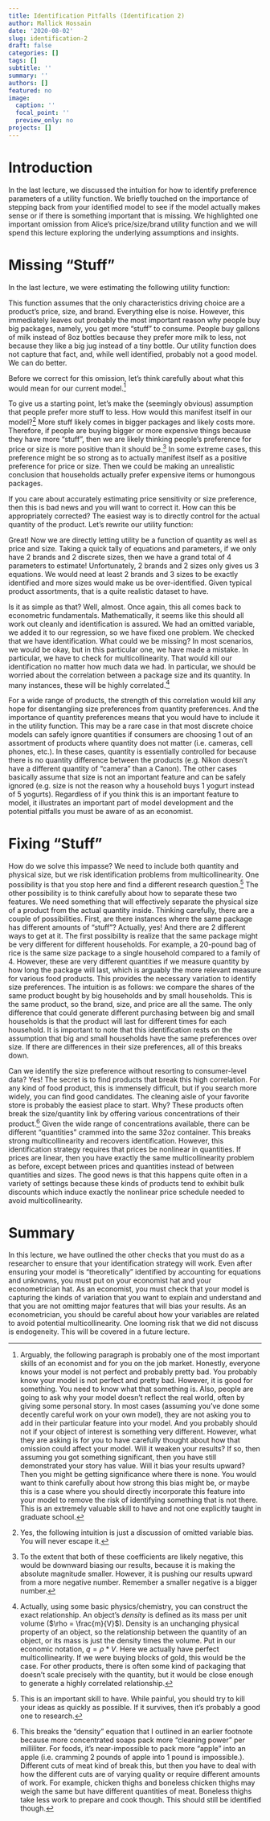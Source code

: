 ```yaml
---
title: Identification Pitfalls (Identification 2)
author: Mallick Hossain
date: '2020-08-02'
slug: identification-2
draft: false
categories: []
tags: []
subtitle: ''
summary: ''
authors: []
featured: no
image:
  caption: ''
  focal_point: ''
  preview_only: no
projects: []
---
```


# Introduction
In the last lecture, we discussed the intuition for how to identify preference parameters of a utility function. We briefly touched on the importance of stepping back from your identified model to see if the model actually makes sense or if there is something important that is missing. We highlighted one important omission from Alice's price/size/brand utility function and we will spend this lecture exploring the underlying assumptions and insights.

# Missing "Stuff"
In the last lecture, we were estimating the following utility function:

\begin{equation}
u_{ij} = \alpha p_j + \beta size_j + \gamma B_j + \epsilon_{ij}
\end{equation}

This function assumes that the only characteristics driving choice are a product's price, size, and brand. Everything else is noise. However, this immediately leaves out probably the most important reason why people buy big packages, namely, you get more "stuff" to consume. People buy gallons of milk instead of 8oz bottles because they prefer more milk to less, not because they like a big jug instead of a tiny bottle. Our utility function does not capture that fact, and, while well identified, probably not a good model. We can do better. 

Before we correct for this omission, let's think carefully about what this would mean for our current model.^[Arguably, the following paragraph is probably one of the most important skills of an economist and for you on the job market. Honestly, everyone knows your model is not perfect and probably pretty bad. You probably know your model is not perfect and pretty bad. However, it is good for something. You need to know what that something is. Also, people are going to ask why your model doesn't reflect the real world, often by giving some personal story. In most cases (assuming you've done some decently careful work on your own model), they are not asking you to add in their particular feature into your model. And you probably should not if your object of interest is something very different. However, what they are asking is for you to have carefully thought about how that omission could affect your model. Will it weaken your results? If so, then assuming you got something significant, then you have still demonstrated your story has value. Will it bias your results upward? Then you might be getting significance where there is none. You would want to think carefully about how strong this bias might be, or maybe this is a case where you should directly incorporate this feature into your model to remove the risk of identifying something that is not there. This is an extremely valuable skill to have and not one explicitly taught in graduate school.]

To give us a starting point, let's make the (seemingly obvious) assumption that people prefer more stuff to less. How would this manifest itself in our model?^[Yes, the following intuition is just a discussion of omitted variable bias. You will never escape it.] More stuff likely comes in bigger packages and likely costs more. Therefore, if people are buying bigger or more expensive things because they have more "stuff", then we are likely thinking people's preference for price or size is more positive than it should be.^[To the extent that both of these coefficients are likely negative, this would be downward biasing our results, because it is making the absolute magnitude smaller. However, it is pushing our results upward from a more negative number. Remember a smaller negative is a bigger number.] In some extreme cases, this preference might be so strong as to actually manifest itself as a positive preference for price or size. Then we could be making an unrealistic conclusion that households actually prefer expensive items or humongous packages. 

If you care about accurately estimating price sensitivity or size preference, then this is bad news and you will want to correct it. How can this be appropriately corrected? The easiest way is to directly control for the actual quantity of the product. Let's rewrite our utility function:

\begin{equation}
u_{ij} = \alpha p_j + \beta size_j + \gamma B_j + \delta q_j + \epsilon_{ij}
\end{equation}

Great! Now we are directly letting utility be a function of quantity as well as price and size. Taking a quick tally of equations and parameters, if we only have 2 brands and 2 discrete sizes, then we have a grand total of 4 parameters to estimate! Unfortunately, 2 brands and 2 sizes only gives us 3 equations. We would need at least 2 brands and 3 sizes to be exactly identified and more sizes would make us be over-identified. Given typical product assortments, that is a quite realistic dataset to have. 

Is it as simple as that? Well, almost. Once again, this all comes back to econometric fundamentals. Mathematically, it seems like this should all work out cleanly and identification is assured. We had an omitted variable, we added it to our regression, so we have fixed one problem. We checked that we have identification. What could we be missing? In most scenarios, we would be okay, but in this particular one, we have made a mistake. In particular, we have to check for multicollinearity. That would kill our identification no matter how much data we had. In particular, we should be worried about the correlation between a package size and its quantity. In many instances, these will be highly correlated.^[Actually, using some basic physics/chemistry, you can construct the exact relationship. An object's *density* is defined as its mass per unit volume ($\rho = \frac{m}{V}$). Density is an unchanging physical property of an object, so the relationship between the quantity of an object, or its mass is just the density times the volume. Put in our economic notation, $q = \rho * V$. Here we actually have perfect multicollinearity. If we were buying blocks of gold, this would be the case. For other products, there is often some kind of packaging that doesn't scale precisely with the quantity, but it would be close enough to generate a highly correlated relationship.]

For a wide range of products, the strength of this correlation would kill any hope for disentangling size preferences from quantity preferences. And the importance of quantity preferences means that you would have to include it in the utility function. This may be a rare case in that most discrete choice models can safely ignore quantities if consumers are choosing 1 out of an assortment of products where quantity does not matter (i.e. cameras, cell phones, etc.). In these cases, quantity is essentially controlled for because there is no quantity difference between the products (e.g. Nikon doesn't have a different quantity of "camera" than a Canon). The other cases basically assume that size is not an important feature and can be safely ignored (e.g. size is not the reason why a household buys 1 yogurt instead of 5 yogurts). Regardless of if you think this is an important feature to model, it illustrates an important part of model development and the potential pitfalls you must be aware of as an economist. 

# Fixing "Stuff"
How do we solve this impasse? We need to include both quantity and physical size, but we risk identification problems from multicollinearity. One possibility is that you stop here and find a different research question.^[This is an important skill to have. While painful, you should try to kill your ideas as quickly as possible. If it survives, then it's probably a good one to research.] The other possibility is to think carefully about how to separate these two features. We need something that will effectively separate the physical size of a product from the actual quantity inside. Thinking carefully, there are a couple of possibilities. First, are there instances where the same package has different amounts of "stuff"? Actually, yes! And there are 2 different ways to get at it. The first possibility is realize that the same package might be very different for different households. For example, a 20-pound bag of rice is the same size package to a single household compared to a family of 4. However, these are very different quantities if we measure quantity by how long the package will last, which is arguably the more relevant measure for various food products. This provides the necessary variation to identify size preferences. The intuition is as follows: we compare the shares of the same product bought by big households and by small households. This is the same product, so the brand, size, and price are all the same. The only difference that could generate different purchasing between big and small households is that the product will last for different times for each household. It is important to note that this identification rests on the assumption that big and small households have the same preferences over size. If there are differences in their size preferences, all of this breaks down.

Can we identify the size preference without resorting to consumer-level data? Yes! The secret is to find products that break this high correlation. For any kind of food product, this is immensely difficult, but if you search more widely, you can find good candidates. The cleaning aisle of your favorite store is probably the easiest place to start. Why? These products often break the size/quantity link by offering various concentrations of their product.^[This breaks the "density" equation that I outlined in an earlier footnote because more concentrated soaps pack more "cleaning power" per milliliter. For foods, it's near-impossible to pack more "apple" into an apple (i.e. cramming 2 pounds of apple into 1 pound is impossible.). Different cuts of meat kind of break this, but then you have to deal with how the different cuts are of varying quality or require different amounts of work. For example, chicken thighs and boneless chicken thighs may weigh the same but have different quantities of meat. Boneless thighs take less work to prepare and cook though. This should still be identified though.] Given the wide range of concentrations available, there can be different "quantities" crammed into the same 32oz container. This breaks strong multicollinearity and recovers identification. However, this identification strategy requires that prices be nonlinear in quantities. If prices are linear, then you have exactly the same multicollinearity problem as before, except between prices and quantities instead of between quantities and sizes. The good news is that this happens quite often in a variety of settings because these kinds of products tend to exhibit bulk discounts which induce exactly the nonlinear price schedule needed to avoid multicollinearity.

# Summary
In this lecture, we have outlined the other checks that you must do as a researcher to ensure that your identification strategy will work. Even after ensuring your model is "theoretically" identified by accounting for equations and unknowns, you must put on your economist hat and your econometrician hat. As an economist, you must check that your model is capturing the kinds of variation that you want to explain and understand and that you are not omitting major features that will bias your results. As an econometrician, you should be careful about how your variables are related to avoid potential multicollinearity. One looming risk that we did not discuss is endogeneity. This will be covered in a future lecture.
